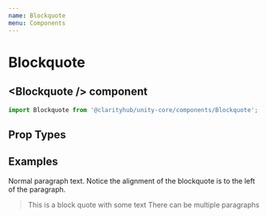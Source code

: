 ```yaml
---
name: Blockquote
menu: Components
---
```



# Blockquote

## \<Blockquote /\> component

```js
import Blockquote from '@clarityhub/unity-core/components/Blockquote';
```

## Prop Types

<PropsTable of={Blockquote} />

## Examples

<Playground>
    <Typography>
        Normal paragraph text. Notice the alignment of the blockquote is
        to the left of the paragraph.
    </Typography>
    <Blockquote>
        <Typography>This is a block quote with some text</Typography>
        <Typography>There can be multiple paragraphs</Typography>
    </Blockquote>
</Playground>
